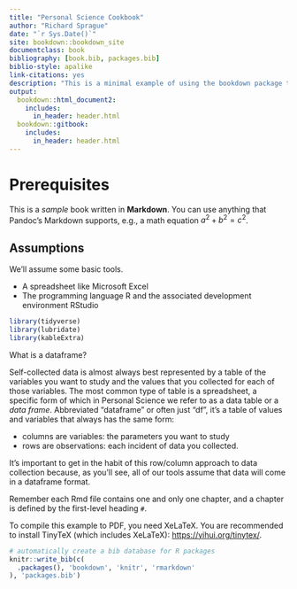 ```yaml
--- 
title: "Personal Science Cookbook"
author: "Richard Sprague"
date: "`r Sys.Date()`"
site: bookdown::bookdown_site
documentclass: book
bibliography: [book.bib, packages.bib]
biblio-style: apalike
link-citations: yes
description: "This is a minimal example of using the bookdown package to write a book. The output format for this example is bookdown::gitbook."
output:
  bookdown::html_document2:
    includes:
      in_header: header.html
  bookdown::gitbook:
    includes:
      in_header: header.html
---
```



# Prerequisites


This is a _sample_ book written in **Markdown**. You can use anything that Pandoc's Markdown supports, e.g., a math equation $a^2 + b^2 = c^2$.

## Assumptions
We’ll assume some basic tools.

* A spreadsheet like Microsoft Excel
* The programming language R and the associated development environment RStudio


```r
library(tidyverse)
library(lubridate)
library(kableExtra)


``` 
What is a dataframe?

Self-collected data is almost always best represented by a table of the variables you want to study and the values that you collected for each of those variables. The most common type of table is a spreadsheet, a specific form of which  in Personal Science we refer to as a data table or a _data frame_. Abbreviated “dataframe” or often just “df”, it’s a table of values and variables that always has the same form:

* columns are variables: the parameters you want to study
* rows are observations: each incident of data you collected.

It’s important to get in the habit of this row/column approach to data collection because, as you’ll see, all of our tools assume that data will come in a dataframe format. 


Remember each Rmd file contains one and only one chapter, and a chapter is defined by the first-level heading `#`.

To compile this example to PDF, you need XeLaTeX. You are recommended to install TinyTeX (which includes XeLaTeX): <https://yihui.org/tinytex/>.

```r
# automatically create a bib database for R packages
knitr::write_bib(c(
  .packages(), 'bookdown', 'knitr', 'rmarkdown'
), 'packages.bib')
```
